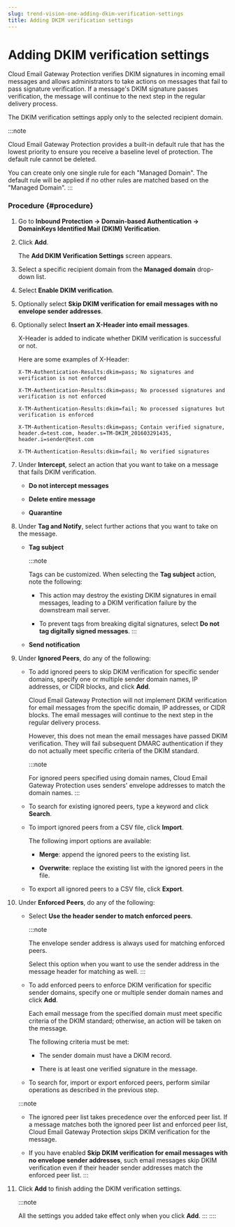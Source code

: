 ```yaml
---
slug: trend-vision-one-adding-dkim-verification-settings
title: Adding DKIM verification settings
---
```

# Adding DKIM verification settings

Cloud Email Gateway Protection verifies DKIM signatures in incoming email messages and allows administrators to take actions on messages that fail to pass signature verification. If a message's DKIM signature passes verification, the message will continue to the next step in the regular delivery process.

The DKIM verification settings apply only to the selected recipient domain.

:::note

Cloud Email Gateway Protection provides a built-in default rule that has the lowest priority to ensure you receive a baseline level of protection. The default rule cannot be deleted.

You can create only one single rule for each "Managed Domain". The default rule will be applied if no other rules are matched based on the "Managed Domain".
:::

### Procedure {#procedure}

1.  Go to **Inbound Protection → Domain-based Authentication → DomainKeys Identified Mail (DKIM) Verification**.

2.  Click **Add**.

    The **Add DKIM Verification Settings** screen appears.

3.  Select a specific recipient domain from the **Managed domain** drop-down list.

4.  Select **Enable DKIM verification**.

5.  Optionally select **Skip DKIM verification for email messages with no envelope sender addresses**.

6.  Optionally select **Insert an X-Header into email messages**.

    X-Header is added to indicate whether DKIM verification is successful or not.

    Here are some examples of X-Header:

    `X-TM-Authentication-Results:dkim=pass; No signatures and verification is not enforced`

    `X-TM-Authentication-Results:dkim=pass; No processed signatures and verification is not enforced`

    `X-TM-Authentication-Results:dkim=fail; No processed signatures but verification is enforced`

    `X-TM-Authentication-Results:dkim=pass; Contain verified signature, header.d=test.com, header.s=TM-DKIM_201603291435, header.i=sender@test.com`

    `X-TM-Authentication-Results:dkim=fail; No verified signatures`

7.  Under **Intercept**, select an action that you want to take on a message that fails DKIM verification.

    - **Do not intercept messages**

    - **Delete entire message**

    - **Quarantine**

8.  Under **Tag and Notify**, select further actions that you want to take on the message.

    - **Tag subject**

      :::note

      Tags can be customized. When selecting the **Tag subject** action, note the following:

      - This action may destroy the existing DKIM signatures in email messages, leading to a DKIM verification failure by the downstream mail server.

      - To prevent tags from breaking digital signatures, select **Do not tag digitally signed messages**.
      :::

    - **Send notification**

9.  Under **Ignored Peers**, do any of the following:

    - To add ignored peers to skip DKIM verification for specific sender domains, specify one or multiple sender domain names, IP addresses, or CIDR blocks, and click **Add**.

      Cloud Email Gateway Protection will not implement DKIM verification for email messages from the specific domain, IP addresses, or CIDR blocks. The email messages will continue to the next step in the regular delivery process.

      However, this does not mean the email messages have passed DKIM verification. They will fail subsequent DMARC authentication if they do not actually meet specific criteria of the DKIM standard.

      :::note

      For ignored peers specified using domain names, Cloud Email Gateway Protection uses senders' envelope addresses to match the domain names.
      :::

    - To search for existing ignored peers, type a keyword and click **Search**.

    - To import ignored peers from a CSV file, click **Import**.

      The following import options are available:

      - **Merge**: append the ignored peers to the existing list.

      - **Overwrite**: replace the existing list with the ignored peers in the file.

    - To export all ignored peers to a CSV file, click **Export**.

10. Under **Enforced Peers**, do any of the following:

    - Select **Use the header sender to match enforced peers**.

      :::note

      The envelope sender address is always used for matching enforced peers.

      Select this option when you want to use the sender address in the message header for matching as well.
      :::

    - To add enforced peers to enforce DKIM verification for specific sender domains, specify one or multiple sender domain names and click **Add**.

      Each email message from the specified domain must meet specific criteria of the DKIM standard; otherwise, an action will be taken on the message.

      The following criteria must be met:

      - The sender domain must have a DKIM record.

      - There is at least one verified signature in the message.

    - To search for, import or export enforced peers, perform similar operations as described in the previous step.

    :::note

    - The ignored peer list takes precedence over the enforced peer list. If a message matches both the ignored peer list and enforced peer list, Cloud Email Gateway Protection skips DKIM verification for the message.

    - If you have enabled **Skip DKIM verification for email messages with no envelope sender addresses**, such email messages skip DKIM verification even if their header sender addresses match the enforced peer list.
    :::

11. Click **Add** to finish adding the DKIM verification settings.

    :::note

    All the settings you added take effect only when you click **Add**.
    :::
::::
